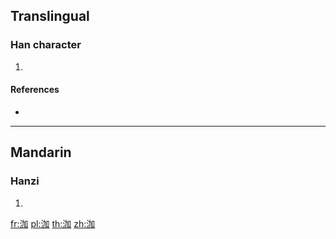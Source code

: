 ==Translingual==

===Han character===
{{Han char|rn=85|rad=水|as=05|sn=8|four=36100|canj=EKSR|ids=⿰氵加}}

# {{defn|Han|sort=水05}}

====References====
* {{Han ref|kx=0615.100|dkj=17272|dj=1009.080|hdz=31597.060|uh=6CC7|ud=27847|bh=CD4A|bd=52554}}

----

==Mandarin==

===Hanzi===
{{cmn-hanzi|pin=[[jiā]] ([[jia1]]), [[pō]] ([[po1]]), [[pó]] ([[po2]]), [[pò]] ([[po4]])|wg=chia<sup>1</sup>, p'o<sup>1</sup>, p'o<sup>2</sup>, p'o<sup>4</sup>}}

# {{defn|lang=cmn|sort=水05}}

[[fr:泇]]
[[pl:泇]]
[[th:泇]]
[[zh:泇]]